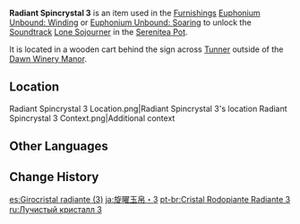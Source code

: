 {{Item Infobox
|id           = 141003
|image        = Item Radiant Spincrystal.png
|type         = Adventure Items
|group        = Radiant Spincrystals
|group2       = Mondstadt Spincrystals
|quality      = 4
|invCategory  = Precious Items
|description  = This wondrous crystal contains a certain rhythm, like something beautiful woven from delicate silk. These items can be found throughout the mainland or from merchants who collect curios. The tune held within this crystal can be revivified in your [[Serenitea Pot]] using either "[[Euphonium Unbound: Winding]]" or "[[Euphonium Unbound: Soaring]]." The tune contained within this [[Radiant Spincrystal]] is "[[Lone Sojourner]]."
|source1      = [[Dawn Winery Manor]]
|track        = Lone Sojourner
}}
'''Radiant Spincrystal 3''' is an item used in the [[Furnishings]] [[Euphonium Unbound: Winding]] or [[Euphonium Unbound: Soaring]] to unlock the [[Soundtrack]] [[Lone Sojourner]] in the [[Serenitea Pot]].

It is located in a wooden cart behind the sign across [[Tunner]] outside of the [[Dawn Winery Manor]].

==Location==
<gallery>
Radiant Spincrystal 3 Location.png|Radiant Spincrystal 3's location
Radiant Spincrystal 3 Context.png|Additional context
</gallery>

==Other Languages==
{{Other Languages|default_hidden = 1
|en      = Radiant Spincrystal 3
|zhs     = 旋曜玉帛・其三
|zhs_rm  = Xuán Yào Yùbó - Qí Sān
|zht     = 旋曜玉帛・其三
|zht_rm  = Xuán Yào Yùbó - Qí Sān
|ja      = 旋曜玉帛・3
|ja_rm   = Sen'you Gyokuhaku - San
|ko      = 빛나는 결정・3
|ko_rm   = Binnaneun Gyeoljeong - Sam
|es      = Girocristal radiante (3)
|fr      = Gyrocristal radiant 3
|ru      = Лучистый кристалл {{tt|3|три}}
|th      = Radiant Spincrystal 3
|vi      = Ngọc Thạch Âm Vang 3
|de      = Strahlender Drehkristall III
|id      = Radiant Spincrystal 3
|pt      = Cristal Rodopiante Radiante 3
|tr      = Parlak Burgu Kristal 3
|it      = Voltacristallo radioso 3
}}

==Change History==
{{Change History|2.6}}

[[es:Girocristal radiante (3)]]
[[ja:旋曜玉帛・3]]
[[pt-br:Cristal Rodopiante Radiante 3]]
[[ru:Лучистый кристалл 3]]